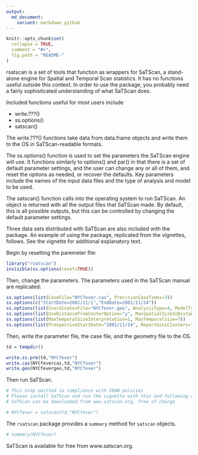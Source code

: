 ```yaml
---
output:
  md_document:
    variant: markdown_github
---
```


<!-- README.md is generated from README.Rmd. Please edit that file -->

```r
knitr::opts_chunk$set(
  collapse = TRUE,
  comment = "#>",
  fig.path = "README-"
)
```
rsatscan is a set of tools that function as wrappers for SaTScan, a stand-alone engine for Spatial and Temporal Scan statistics.  It has no functions useful outside this context.  In order to use the package, you probably need a fairly sophisticated understanding of what SaTScan does.

Included functions useful for most users include 

* write.???()
* ss.options()
* satscan()

The write.???() functions take data from data.frame objects and write them to the OS in SaTScan-readable formats.

The ss.options() function is used to set the parameters the SaTScan engine will use.  It functions similarly to options() and par() in that there is a set of default parameter settings, and the user can change any or all of them, and reset the options as needed, or recover the defaults.  Key parameters include the names of the input data files and the type of analysis and model to be used. 

The satscan() function calls into the operating system to run SaTScan.  An object is returned with all the output files that SaTScan made.  By default, this is all possible outputs, but this can be controlled by changing the default parameter settings.

Three data sets distributed with SaTScan are also included with the package.  An example of using the package, replicated from the vignettes, follows.  See the vignette for additional explanatory text.

Begin by resetting the paremeter file:
```r
library("rsatscan")
invisible(ss.options(reset=TRUE))
```

Then, change the parameters.  The parameters used in the SaTScan manual are replicated:
```r
ss.options(list(CaseFile="NYCfever.cas", PrecisionCaseTimes=3))
ss.options(c("StartDate=2001/11/1","EndDate=2001/11/24"))
ss.options(list(CoordinatesFile="NYCfever.geo", AnalysisType=4, ModelType=2, TimeAggregationUnits=3))
ss.options(list(UseDistanceFromCenterOption="y", MaxSpatialSizeInDistanceFromCenter=3, NonCompactnessPenalty=0))
ss.options(list(MaxTemporalSizeInterpretation=1, MaxTemporalSize=7))
ss.options(list(ProspectiveStartDate="2001/11/24", ReportGiniClusters="n", LogRunToHistoryFile="n"))
```

Then, write the parameter file, the case file, and the geometry file to the OS.
```r
td = tempdir()

write.ss.prm(td,"NYCfever")
write.cas(NYCfevercas,td,"NYCfever")
write.geo(NYCfevergeo,td,"NYCfever")
```

Then run SaTScan.
```r
# This step omitted in compliance with CRAN policies
# Please install SaTScan and run the vignette with this and following code uncommented
# SaTScan can be downloaded from www.satscan.org, free of charge

# NYCfever = satscan(td,"NYCfever")
```

The `rsatscan` package provides a `summary` method for `satscan` objects.
```r
# summary(NYCfever)
```

SaTScan is available for free from www.satscan.org.